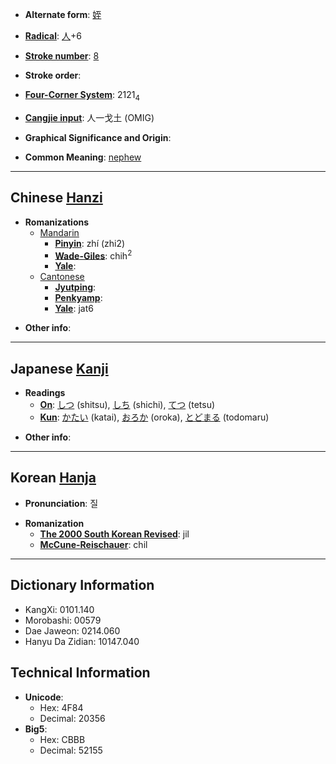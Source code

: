 * '''Alternate form''': [[姪]]

* '''[[Wiktionary:Chinese radical index| Radical]]''': [[Wiktionary:Chinese radical index 人|人]]+6

* '''[[Wiktionary:Chinese total strokes index|Stroke number]]''': [[Wiktionary:Chinese total strokes index 8|8]]

* '''Stroke order''': 

* '''[[Wiktionary:Chinese four corner index|Four-Corner System]]''': 2121<sub>4</sub>

* '''[[Wiktionary:Chinese Cangjie index|Cangjie input]]''': 人一戈土 (OMIG)

* '''Graphical Significance and Origin''': 

* '''Common Meaning''': [[nephew]]

----

== Chinese [[Hanzi]] ==

* '''Romanizations'''
** [[Mandarin]]
*** '''[[Pinyin]]''': zhí (zhi2)
*** '''[[Wade-Giles]]''': chih<sup>2</sup>
*** '''[[Yale]]''': 
**[[Cantonese]]
***'''[[Jyutping]]''':
***'''[[Penkyamp]]''': 
***'''[[Yale]]''': jat6

* '''Other info''': 

----

== Japanese [[Kanji]] ==

* '''Readings'''
** '''[[On]]''': [[しつ]] (shitsu), [[しち]] (shichi), [[てつ]] (tetsu)
** '''[[Kun]]''': [[かたい]] (katai), [[おろか]] (oroka), [[とどまる]] (todomaru)

* '''Other info''':  

----

== Korean [[Hanja]] ==

* '''Pronunciation''': 질

* '''Romanization'''
** '''[[The 2000 South Korean Revised Romanization|The 2000 South Korean Revised]]''': jil
** '''[[McCune-Reischauer]]''': chil

----

== Dictionary Information ==

* KangXi: 0101.140
* Morobashi: 00579
* Dae Jaweon: 0214.060
* Hanyu Da Zidian: 10147.040

== Technical Information ==

* '''Unicode''':
** Hex: 4F84
** Decimal: 20356
* '''Big5''':
** Hex: CBBB
** Decimal: 52155